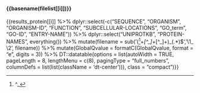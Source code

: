 #### {{basename(filelist[[i]])}}\n\n

  {{results_protein[[i]] %>%
    dplyr::select(-c("SEQUENCE", "ORGANISM",
                     "ORGANISM-ID", "FUNCTION",
                     "SUBCELLULAR-LOCATIONS", "GO_term",
                     "GO-ID", "ENTRY-NAME")) %>%
    dplyr::select("UNIPROTKB", "PROTEIN-NAMES", everything()) %>% 
                     mutate(filename = sub('(^[^_]+_[^_]+_[^_]+)_(.*)$', '\\1_ \\2', filename)) %>% 
                     mutate(GlobalQvalue = formatC(GlobalQvalue, format = "e", digits = 3)) %>% 
                     DT::datatable(options = list(autoWidth = TRUE,
                                                  pageLength = 8,
                                                  lengthMenu = c(8),
                                                  pagingType = "full_numbers",
                                                  columnDefs = list(list(className = 'dt-center'))),
                                                  class = "compact")}}
                     
\n\n